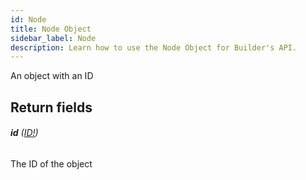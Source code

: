 ```yaml
---
id: Node
title: Node Object
sidebar_label: Node
description: Learn how to use the Node Object for Builder's API.
---
```


An object with an ID

## Return fields

###### <b>id</b> ([ID!](/docs/composer/builder/api/schema/scalar/ID.mdx))

The ID of the object
